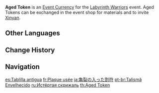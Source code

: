 {{Item Infobox
|id           = 000134
|image        = Item Aged Token.png
|type         = Event Items
|group        = Event Currencies
|quality      = 4
|description  = Leftover wooden military ID tokens that record the names of the warriors who once fought within the Mystic Onmyou Chamber.<br>Exchange these items in the Labyrinth Warriors event for valuable treasure.
|source1      = [[Labyrinth Warriors]] Event
|event        = Labyrinth Warriors
}}
'''Aged Token''' is an [[Event Currency]] for the [[Labyrinth Warriors]] event. Aged Tokens can be exchanged in the event shop for materials and to invite [[Xinyan]].

==Other Languages==
{{Other Languages
|en      = Aged Token
|zhs     = 朽裂之庚牌
|zhs_rm  = Xiǔliè zhī Gēngpái
|zht     = 朽裂之庚牌
|zht_rm  = Xiǔliè zhī Gēngpái
|zh_tl   = Rotten Military Tally
|ja      = 亀裂の入った割符
|ja_rm   = Kiretsu no Haitta Warifu
|ja_tl   = Cracked Wooden Tally
|ko      = 부식된 병부
|ko_tl   = Corroded Military Token
|es      = Tablilla antigua
|es_tl   = Antique Tablet
|fr      = Plaque usée
|fr_tl   = Worn Plate
|ru      = Истёртая скрижаль
|ru_tl   = Worn Testimony
|th      = Aged Token
|vi      = Thẻ Bài Nứt Vỡ
|vi_tl   = 
|de      = Zerschlissene Marken
|de_tl   = Tattered Marks
|id      = Aged Token
|pt      = Talismã Envelhecido
|pt_tl   = 
}}

==Change History==
{{Change History|2.2}}

==Navigation==
{{Precious Navbox|Currency}}

[[es:Tablilla antigua]]
[[fr:Plaque usée]]
[[ja:亀裂の入った割符]]
[[pt-br:Talismã Envelhecido]]
[[ru:Истёртая скрижаль]]
[[th:Aged Token]]